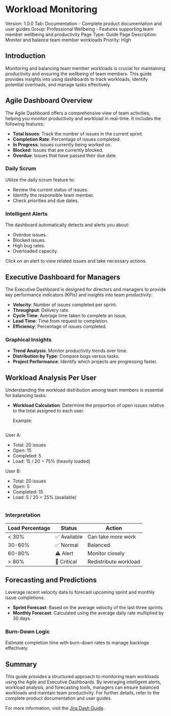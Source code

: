 # Workload Monitoring

Version: 1.0.0
Tab: Documentation - Complete product documentation and user guides
Group: Professional Wellbeing - Features supporting team member wellbeing and productivity
Page Type: Guide
Page Description: Monitor and balance team member workloads
Priority: High

## Introduction

Monitoring and balancing team member workloads is crucial for maintaining productivity and ensuring the wellbeing of team members. This guide provides insights into using dashboards to track workloads, identify potential overloads, and manage tasks effectively.

## Agile Dashboard Overview

The Agile Dashboard offers a comprehensive view of team activities, helping you monitor productivity and workload in real-time. It includes the following features:

- **Total Issues**: Track the number of issues in the current sprint.
- **Completion Rate**: Percentage of issues completed.
- **In Progress**: Issues currently being worked on.
- **Blocked**: Issues that are currently blocked.
- **Overdue**: Issues that have passed their due date.

### Daily Scrum

Utilize the daily scrum feature to:

- Review the current status of issues.
- Identify the responsible team member.
- Check priorities and due dates.

### Intelligent Alerts

The dashboard automatically detects and alerts you about:

- Overdue issues.
- Blocked issues.
- High bug rates.
- Overloaded capacity.

Click on an alert to view related issues and take necessary actions.

## Executive Dashboard for Managers

The Executive Dashboard is designed for directors and managers to provide key performance indicators (KPIs) and insights into team productivity:

- **Velocity**: Number of issues completed per sprint.
- **Throughput**: Delivery rate.
- **Cycle Time**: Average time taken to complete an issue.
- **Lead Time**: Time from request to completion.
- **Efficiency**: Percentage of issues completed.

### Graphical Insights

- **Trend Analysis**: Monitor productivity trends over time.
- **Distribution by Type**: Compare bugs versus tasks.
- **Project Performance**: Identify which projects are progressing faster.

## Workload Analysis Per User

Understanding the workload distribution among team members is essential for balancing tasks:

- **Workload Calculation**: Determine the proportion of open issues relative to the total assigned to each user.

  Example:
  ```plaintext
User A:
- Total: 20 issues
- Open: 15
- Completed: 5
- Load: 15 / 20 = 75% (heavily loaded)

User B:
- Total: 20 issues
- Open: 5
- Completed: 15
- Load: 5 / 20 = 25% (available)
  ```

### Interpretation

| Load Percentage | Status | Action |
| ----------------- | -------------- | ------------------------- |
| &lt; 30% | ✅ Available | Can take more work |
| 30-60% | ✅ Normal | Balanced |
| 60-80% | ⚠️ Alert | Monitor closely |
| &gt; 80% | 🔴 Critical | Redistribute workload |

## Forecasting and Predictions

Leverage recent velocity data to forecast upcoming sprint and monthly issue completions:

- **Sprint Forecast**: Based on the average velocity of the last three sprints.
- **Monthly Forecast**: Calculated using the average daily rate multiplied by 30 days.

### Burn-Down Logic

Estimate completion time with burn-down rates to manage backlogs effectively.

## Summary

This guide provides a structured approach to monitoring team workloads using the Agile and Executive Dashboards. By leveraging intelligent alerts, workload analysis, and forecasting tools, managers can ensure balanced workloads and maintain team productivity. For further details, refer to the complete product documentation and user guides.

For more information, visit the [Jira Dash Guide](https://gitdocai-data/organization/org-3b5b9a00-5655-4c1f-96df-503f2619fb1c/repositories/jira-dash/GUIA_USO_COMPLETO.md).

